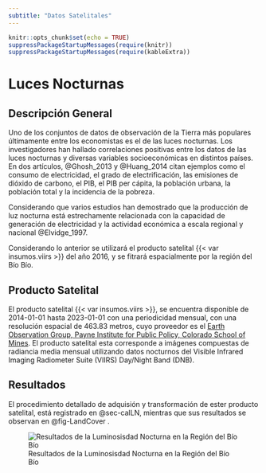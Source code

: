 ```yaml
---
subtitle: "Datos Satelitales"
---
```


```r
knitr::opts_chunk$set(echo = TRUE)
suppressPackageStartupMessages(require(knitr))
suppressPackageStartupMessages(require(kableExtra))

```

# Luces Nocturnas


## Descripción General


Uno de los conjuntos de datos de observación de la Tierra más populares últimamente entre los economistas es el de las luces nocturnas. Los investigadores han hallado correlaciones positivas entre los datos de las luces nocturnas y diversas variables socioeconómicas en distintos países. En dos artículos, @Ghosh_2013 y @Huang_2014 citan ejemplos como el consumo de electricidad, el grado de electrificación, las emisiones de dióxido de carbono, el PIB, el PIB per cápita, la población urbana, la población total y la incidencia de la pobreza.

Considerando que varios estudios han demostrado que la producción de luz nocturna está estrechamente relacionada con la capacidad de generación de electricidad y la actividad económica a escala regional y nacional @Elvidge_1997.

Considerando lo anterior se utilizará el producto satelital {{< var insumos.viirs >}} del año 2016, y se fitrará espacialmente por la región del Bío Bío.



## Producto Satelital

El producto satelital {{< var insumos.viirs >}}, se encuentra disponible de 2014-01-01 hasta 2023-01-01 con una periodicidad mensual, con una resolución espacial de 463.83 metros, cuyo proveedor es el [Earth Observation Group, Payne Institute for Public Policy, Colorado School of Mines](https://eogdata.mines.edu/download_dnb_composites.html). El producto satelital esta corresponde  a imágenes compuestas de radiancia media mensual utilizando datos nocturnos del Visible Infrared Imaging Radiometer Suite (VIIRS) Day/Night Band (DNB).



## Resultados

El procedimiento detallado de adquisión y transformación de ester producto satelital, está registrado en @sec-calLN, mientras que sus resultados se observan en @fig-LandCover .


![Resultados de la Luminosisdad Nocturna en la Región del Bío Bío](images/R08_VIIRS_avg_raw.png){#fig-LandCover fig-align="center"}

